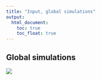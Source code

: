 ```yaml
---
title: "Input, global simulations"
output:
  html_document:
    toc: true
    toc_float: true
---
```


## Global simulations
![](fig/InputOutput_SOFUN_global.png)
